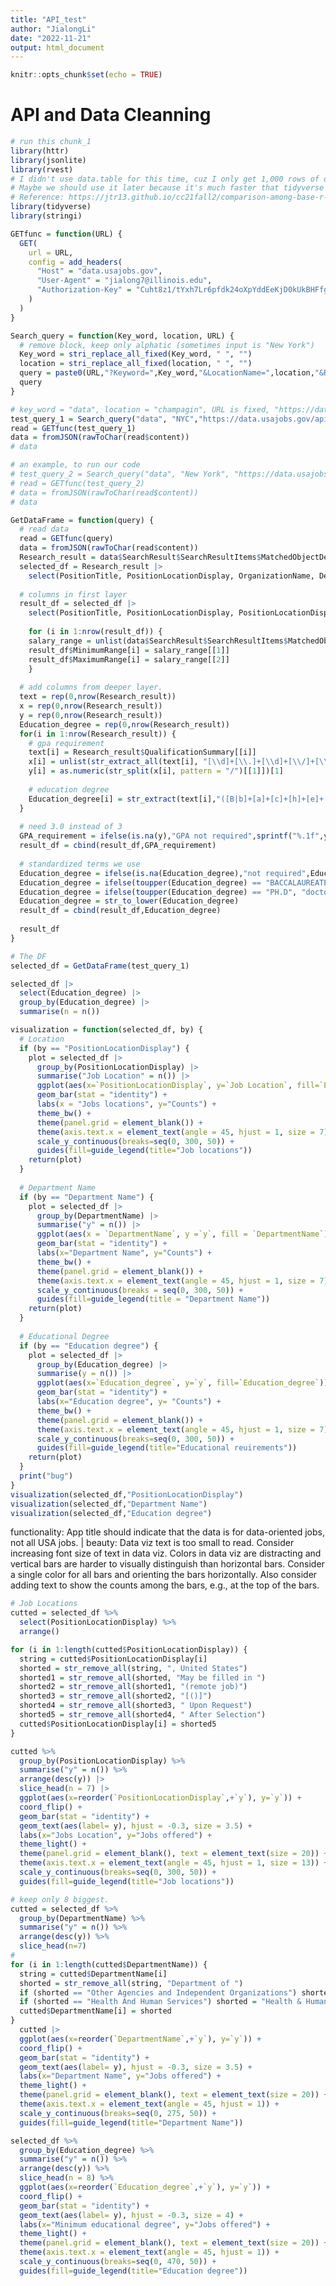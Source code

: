 ---
title: "API_test"
author: "JialongLi"
date: "2022-11-21"
output: html_document
---

```{r setup, include=FALSE}
knitr::opts_chunk$set(echo = TRUE)
```

# API and Data Cleanning


```{r imports, include=FALSE}
# run this chunk_1
library(httr)
library(jsonlite)
library(rvest)
# I didn't use data.table for this time, cuz I only get 1,000 rows of data.
# Maybe we should use it later because it's much faster that tidyverse
# Reference: https://jtr13.github.io/cc21fall2/comparison-among-base-r-tidyverse-and-datatable.html
library(tidyverse)
library(stringi)

GETfunc = function(URL) {
  GET(
    url = URL,
    config = add_headers(
      "Host" = "data.usajobs.gov",
      "User-Agent" = "jialong7@illinois.edu",
      "Authorization-Key" = "Cuht8z1/tYxh7Lr6pfdk24oXpYddEeKjD0kUkBHFfgE="
    )
  )
}

Search_query = function(Key_word, location, URL) {
  # remove block, keep only alphatic (sometimes input is "New York")
  Key_word = stri_replace_all_fixed(Key_word, " ", "")
  location = stri_replace_all_fixed(location, " ", "")
  query = paste0(URL,"?Keyword=",Key_word,"&LocationName=",location,"&ResultsPerPage=1000")
  query
}

# key_word = "data", location = "champagin", URL is fixed, "https://data.usajobs.gov/api/search".
test_query_1 = Search_query("data", "NYC","https://data.usajobs.gov/api/search")
read = GETfunc(test_query_1)
data = fromJSON(rawToChar(read$content))
# data

# an example, to run our code
# test_query_2 = Search_query("data", "New York", "https://data.usajobs.gov/api/search")
# read = GETfunc(test_query_2)
# data = fromJSON(rawToChar(read$content))
# data

GetDataFrame = function(query) {
  # read data
  read = GETfunc(query)
  data = fromJSON(rawToChar(read$content))
  Research_result = data$SearchResult$SearchResultItems$MatchedObjectDescriptor
  selected_df = Research_result |>
    select(PositionTitle, PositionLocationDisplay, OrganizationName, DepartmentName)
  
  # columns in first layer
  result_df = selected_df |>
    select(PositionTitle, PositionLocationDisplay, PositionLocationDisplay, OrganizationName, DepartmentName)
  
    for (i in 1:nrow(result_df)) {
    salary_range = unlist(data$SearchResult$SearchResultItems$MatchedObjectDescriptor$PositionRemuneration[i])
    result_df$MinimumRange[i] = salary_range[[1]]
    result_df$MaximumRange[i] = salary_range[[2]]
    }
  
  # add columns from deeper layer. 
  text = rep(0,nrow(Research_result))
  x = rep(0,nrow(Research_result))
  y = rep(0,nrow(Research_result))
  Education_degree = rep(0,nrow(Research_result))
  for(i in 1:nrow(Research_result)) {
    # gpa requirement
    text[i] = Research_result$QualificationSummary[[i]]
    x[i] = unlist(str_extract_all(text[i], "[\\d]+[\\.]+[\\d]+[\\/]+[\\d]+[\\.]+[\\d]"))[1]
    y[i] = as.numeric(str_split(x[i], pattern = "/")[[1]])[1]
    
    # education degree
    Education_degree[i] = str_extract(text[i],"([B|b]+[a]+[c]+[h]+[e]+[l]+[o]+[r])|([M|m]+[a]+[s]+[t]+[e]+[r])|([B|b]+[a]+[c]+[c]+[a]+[l]+[a]+[u]+[r]+[e]+[a]+[t]+[e])|([G|g]+[r]+[a]+[d]+[u]+[a]+[t]+[e])+([D|d]+[o]+[c]+[t]+[o]+[r])|([P|p]+[H|h]+[\\.]+[D|d])|([D|d]+[o]+[c]+[t]+[o]+[r]+[a]+[l])")
  }
  
  # need 3.0 instead of 3
  GPA_requirement = ifelse(is.na(y),"GPA not required",sprintf("%.1f",y))
  result_df = cbind(result_df,GPA_requirement)
  
  # standardized terms we use
  Education_degree = ifelse(is.na(Education_degree),"not required",Education_degree)
  Education_degree = ifelse(toupper(Education_degree) == "BACCALAUREATE", "bachelor", Education_degree)
  Education_degree = ifelse(toupper(Education_degree) == "PH.D", "doctoral", Education_degree)
  Education_degree = str_to_lower(Education_degree)
  result_df = cbind(result_df,Education_degree)
  
  result_df
}

# The DF
selected_df = GetDataFrame(test_query_1)
```



```{r}
selected_df |>
  select(Education_degree) |>
  group_by(Education_degree) |>
  summarise(n = n())
```


```{r}
visualization = function(selected_df, by) {
  # Location
  if (by == "PositionLocationDisplay") {
    plot = selected_df |>
      group_by(PositionLocationDisplay) |>
      summarise("Job Location" = n()) |>
      ggplot(aes(x=`PositionLocationDisplay`, y=`Job Location`, fill=`PositionLocationDisplay`)) +
      geom_bar(stat = "identity") +
      labs(x = "Jobs locations", y="Counts") +
      theme_bw() +
      theme(panel.grid = element_blank()) +
      theme(axis.text.x = element_text(angle = 45, hjust = 1, size = 7)) +
      scale_y_continuous(breaks=seq(0, 300, 50)) +
      guides(fill=guide_legend(title="Job locations"))
    return(plot)
  }
  
  # Department Name
  if (by == "Department Name") {
    plot = selected_df |>
      group_by(DepartmentName) |>
      summarise("y" = n()) |>
      ggplot(aes(x = `DepartmentName`, y =`y`, fill = `DepartmentName`)) +
      geom_bar(stat = "identity") +
      labs(x="Department Name", y="Counts") +
      theme_bw() +
      theme(panel.grid = element_blank()) +
      theme(axis.text.x = element_text(angle = 45, hjust = 1, size = 7)) +
      scale_y_continuous(breaks = seq(0, 300, 50)) +
      guides(fill=guide_legend(title = "Department Name"))   
    return(plot)
  }
  
  # Educational Degree
  if (by == "Education degree") {
    plot = selected_df |>
      group_by(Education_degree) |>
      summarise(y = n()) |>
      ggplot(aes(x=`Education_degree`, y=`y`, fill=`Education_degree`)) +
      geom_bar(stat = "identity") +
      labs(x="Education degree", y= "Counts") +
      theme_bw() +
      theme(panel.grid = element_blank()) +
      theme(axis.text.x = element_text(angle = 45, hjust = 1, size = 7)) +
      scale_y_continuous(breaks=seq(0, 300, 50)) +
      guides(fill=guide_legend(title="Educational reuirements"))   
    return(plot)
  }
  print("bug")
}
visualization(selected_df,"PositionLocationDisplay")
visualization(selected_df,"Department Name")
visualization(selected_df,"Education degree")
```


functionality: App title should indicate that the data is for data-oriented jobs, not all USA jobs. 
| beauty: Data viz text is too small to read. Consider increasing font size of text in data viz. Colors in data viz are distracting and vertical bars are harder to visually distinguish than horizontal bars. Consider a single color for all bars and orienting the bars horizontally. Also consider adding text to show the counts among the bars, e.g., at the top of the bars.	

```{r}
# Job Locations
cutted = selected_df %>%
  select(PositionLocationDisplay) %>%
  arrange()

for (i in 1:length(cutted$PositionLocationDisplay)) {
  string = cutted$PositionLocationDisplay[i]
  shorted = str_remove_all(string, ", United States")
  shorted1 = str_remove_all(shorted, "May be filled in ")
  shorted2 = str_remove_all(shorted1, "(remote job)")
  shorted3 = str_remove_all(shorted2, "[()]")
  shorted4 = str_remove_all(shorted3, " Upon Request")
  shorted5 = str_remove_all(shorted4, " After Selection")
  cutted$PositionLocationDisplay[i] = shorted5
}

cutted %>%
  group_by(PositionLocationDisplay) %>%
  summarise("y" = n()) %>%
  arrange(desc(y)) |>
  slice_head(n = 7) |>
  ggplot(aes(x=reorder(`PositionLocationDisplay`,+`y`), y=`y`)) +
  coord_flip() + 
  geom_bar(stat = "identity") +
  geom_text(aes(label= y), hjust = -0.3, size = 3.5) +
  labs(x="Jobs Location", y="Jobs offered") +
  theme_light() +
  theme(panel.grid = element_blank(), text = element_text(size = 20)) +
  theme(axis.text.x = element_text(angle = 45, hjust = 1, size = 13)) +
  scale_y_continuous(breaks=seq(0, 300, 50)) +
  guides(fill=guide_legend(title="Job locations"))
```

```{r}
# keep only 8 biggest.
cutted = selected_df %>%
  group_by(DepartmentName) %>%
  summarise("y" = n()) %>%
  arrange(desc(y)) %>%
  slice_head(n=7)
# 
for (i in 1:length(cutted$DepartmentName)) {
  string = cutted$DepartmentName[i]
  shorted = str_remove_all(string, "Department of ")
  if (shorted == "Other Agencies and Independent Organizations") shorted = "Other Agencies"
  if (shorted == "Health And Human Services") shorted = "Health & Human Services"
  cutted$DepartmentName[i] = shorted
}
  cutted |>
  ggplot(aes(x=reorder(`DepartmentName`,+`y`), y=`y`)) +
  coord_flip() + 
  geom_bar(stat = "identity") +
  geom_text(aes(label= y), hjust = -0.3, size = 3.5) +
  labs(x="Department Name", y="Jobs offered") +
  theme_light() +
  theme(panel.grid = element_blank(), text = element_text(size = 20)) +
  theme(axis.text.x = element_text(angle = 45, hjust = 1)) +
  scale_y_continuous(breaks=seq(0, 275, 50)) +
  guides(fill=guide_legend(title="Department Name"))
```


```{r}
selected_df %>%
  group_by(Education_degree) %>%
  summarise("y" = n()) %>%
  arrange(desc(y)) %>%
  slice_head(n = 8) %>%
  ggplot(aes(x=reorder(`Education_degree`,+`y`), y=`y`)) +
  coord_flip() + 
  geom_bar(stat = "identity") +
  geom_text(aes(label= y), hjust = -0.3, size = 4) +
  labs(x="Minimum educational degree", y="Jobs offered") +
  theme_light() +
  theme(panel.grid = element_blank(), text = element_text(size = 20)) +
  theme(axis.text.x = element_text(angle = 45, hjust = 1)) +
  scale_y_continuous(breaks=seq(0, 470, 50)) +
  guides(fill=guide_legend(title="Education degree"))
```


